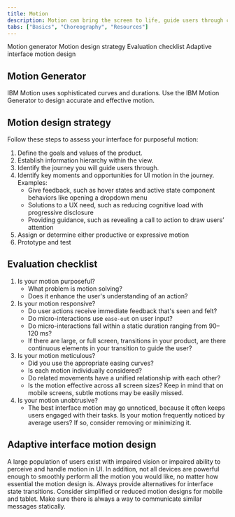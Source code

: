 ```yaml
---
title: Motion
description: Motion can bring the screen to life, guide users through complex experiences, and help move them forward—from here to there, now to next, start to finish—and make progress.
tabs: ["Basics", "Choreography", "Resources"]
---
```


<AnchorLinks>

<AnchorLink>Motion generator</AnchorLink>
<AnchorLink>Motion design strategy</AnchorLink>
<AnchorLink>Evaluation checklist</AnchorLink>
<AnchorLink>Adaptive interface motion design</AnchorLink>

</AnchorLinks>

## Motion Generator

IBM Motion uses sophisticated curves and durations. Use the IBM Motion Generator to design accurate and effective motion.

<Row className="resource-card-group">
  <Column colMd={4} colLg={4} noGutterSm>
    <ResourceCard
      subTitle="Motion generator"
      href="https://ibm.github.io/motion/"
    />
  </Column>
</Row>

## Motion design strategy

Follow these steps to assess your interface for purposeful motion:

1. Define the goals and values of the product.
2. Establish information hierarchy within the view.
3. Identify the journey you will guide users through.
4. Identify key moments and opportunities for UI motion in the journey. Examples:
   - Give feedback, such as hover states and active state component behaviors like opening a dropdown menu
   - Solutions to a UX need, such as reducing cognitive load with progressive disclosure
   - Providing guidance, such as revealing a call to action to draw users’ attention
5. Assign or determine either productive or expressive motion
6. Prototype and test

## Evaluation checklist

1. Is your motion purposeful?
   - What problem is motion solving?
   - Does it enhance the user's understanding of an action?
2. Is your motion responsive?
   - Do user actions receive immediate feedback that's seen and felt?
   - Do micro-interactions use `ease-out` on user input?
   - Do micro-interactions fall within a static duration ranging from 90–120 ms?
   - If there are large, or full screen, transitions in your product, are there continuous elements in your transition to guide the user?
3. Is your motion meticulous?
   - Did you use the appropriate easing curves?
   - Is each motion individually considered?
   - Do related movements have a unified relationship with each other?
   - Is the motion effective across all screen sizes? Keep in mind that on mobile screens, subtle motions may be easily missed.
4. Is your motion unobtrusive?
   - The best interface motion may go unnoticed, because it often keeps users engaged with their tasks. Is your motion frequently noticed by average users? If so, consider removing or minimizing it.

## Adaptive interface motion design

A large population of users exist with impaired vision or impaired ability to perceive and handle motion in UI. In addition, not all devices are powerful enough to smoothly perform all the motion you would like, no matter how essential the motion design is. Always provide alternatives for interface state transitions. Consider simplified or reduced motion designs for mobile and tablet. Make sure there is always a way to communicate similar messages statically.
